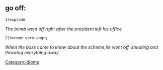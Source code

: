 {{cleanup}}

== go off: ==
 1)explode
''The bomb went off right after the president left his office.''       
 2)become very angry
''When the boss came to know about the scheme,he went off, shouting and throwing everything away.''

[[Category:Idioms]]